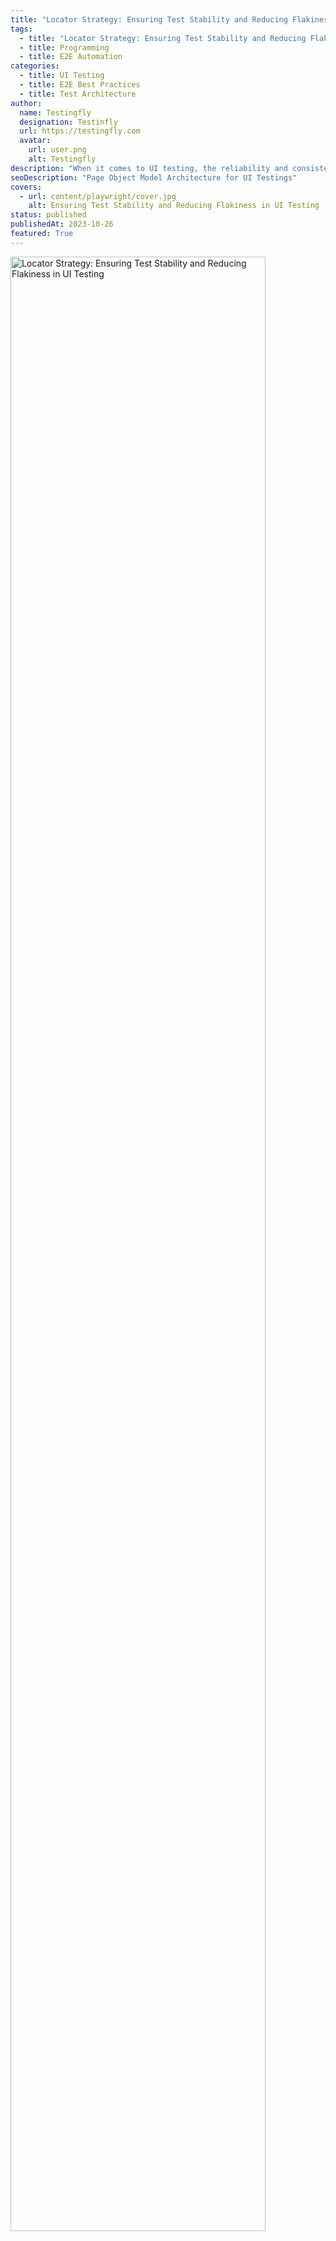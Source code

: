 ```yaml
---
title: "Locator Strategy: Ensuring Test Stability and Reducing Flakiness in UI Testing"
tags:
  - title: "Locator Strategy: Ensuring Test Stability and Reducing Flakiness in UI Testing"
  - title: Programming
  - title: E2E Automation
categories:
  - title: UI Testing
  - title: E2E Best Practices
  - title: Test Architecture
author:
  name: Testingfly
  designation: Testinfly
  url: https://testingfly.com
  avatar:
    url: user.png
    alt: Testingfly
description: "When it comes to UI testing, the reliability and consistency of your tests are paramount. In this article, we will explore various strategies to ensure the stability of your tests and minimize issues like flakiness and false reports. Our focus will be on utilizing TypeScript and Playwright to illustrate these strategies."
seoDescription: "Page Object Model Architecture for UI Testings"
covers:
  - url: content/playwright/cover.jpg
    alt: Ensuring Test Stability and Reducing Flakiness in UI Testing
status: published
publishedAt: 2023-10-26
featured: True
---
```

<img
  src="/images/content/flaky-ui-tests/cover.gif"
  alt="Locator Strategy: Ensuring Test Stability and Reducing Flakiness in UI Testing"
  sizes="100vw"
  width="90%"
  height="auto"
/>

## Table of Contents
- [1. Introduction](#1-introduction)
- [2. Selecting Stable Locators](#2-selecting-stable-locators)
- [3. Handling Waits](#3-handling-waits)
- [4. Dealing with Dynamic Content](#4-dealing-with-dynamic-content)
- [5. Managing State](#5-managing-state)
- [6. Using Proper Assertions](#6-using-proper-assertions)
- [7. Handling Pop-ups and Alerts](#7-handling-pop-ups-and-alerts)
- [8. Conclusion](#8-conclusion)


## 1. Introduction
When it comes to UI testing, the reliability and consistency of your tests are paramount. In this article, we will explore various strategies to ensure the stability of your tests and minimize issues like flakiness and false reports. Our focus will be on utilizing TypeScript and Playwright to illustrate these strategies.

## 2. Selecting Stable Locators

Choosing stable and unique locators for your UI elements is a fundamental aspect of creating robust UI tests. Locators are essential as they enable your test scripts to identify and interact with specific elements on a web page. However, if these locators are not carefully selected, your tests can become fragile and prone to failure.

### The Impact of Unstable Locators

Using unstable locators, such as overly broad XPath expressions or generic CSS selectors, can introduce flakiness to your tests. Flakiness occurs when tests fail inconsistently, often due to the page structure or content changes. Unstable locators can lead to false negatives, where a legitimate functionality is reported as a defect, or false positives, where the test passes despite a real issue.

### Best Practices for Locator Selection

To ensure test stability, follow these best practices for selecting locators:

#### a. Use Unique Attributes: Whenever possible, use attributes that are unique to the element you are targeting. Data attributes, custom classes, or unique identifiers are excellent choices.

```typescript
// Example using a unique data-test-id attribute
const button = await page.locator('[data-test-id="unique-button"]');
```

<br/>
#### b. Avoid Generic Locators: Steer clear of generic locators like `//*[contains(text(),'Click Me')]`. These locators are brittle and can easily break when the page structure changes.

<br/>
#### c. Leverage Semantic HTML: If your application's HTML is well-structured with semantic tags, you can use them for more robust locators.

```typescript
// Example using semantic HTML
const mainHeading = await page.locator('h1.page-title');
```
<br/>
#### d. Combine Selectors: Create compound selectors that combine multiple attributes or criteria to pinpoint the desired element.

```typescript
// Example combining multiple attributes
const submitButton = await page.locator('[data-test-id="submit-button"][disabled]');
```
<br/>
#### e. Use the Right Tools: Most UI testing libraries and frameworks, including Playwright, offer a variety of locator strategies. Familiarize yourself with these options and choose the one that best suits the element you're targeting.

```typescript
// Example using text content locator in Playwright
const element = await page.locator('button').withText('Click Me');
```
<br/>
#### f. Regularly Review and Update Locators: Web applications evolve, and so does their structure. Periodically review your locators to ensure they remain accurate. Update them as needed to accommodate changes.

By adhering to these best practices for locator selection, you can enhance the stability of your UI tests and minimize the risk of flakiness or false reports. Solid locators form the foundation of a reliable UI testing suite and ensure that your tests consistently produce accurate results.


## 3. Handling Waits

Efficiently handling waits in UI testing is pivotal for reducing flakiness and ensuring test stability. Waits are used to manage synchronization between the test script and the application under test, ensuring that your tests interact with elements only when they are in the desired state.

### The Significance of Waiting

The web is dynamic, and elements may take time to load or change their state. Without appropriate waiting strategies, tests can fail when they attempt to interact with elements that are not yet accessible, resulting in false negatives. Furthermore, relying on arbitrary, fixed sleep durations is inefficient and can lead to unnecessarily long test execution times.

### Effective Waiting Strategies

To minimize flakiness and false reports, consider these effective waiting strategies:

#### a. **waitForSelector**: This method, available in Playwright and other testing libraries, allows you to wait for a specific element to appear and meet a defined state.

```typescript
// Example: Wait for a button with a specific data attribute
await page.waitForSelector('[data-test-id="submit-button"]');
```
<br/>
#### b. **waitForNavigation**: Use this to wait for the completion of a page navigation, ensuring that the page is fully loaded.

```typescript
// Example: Wait for navigation to a specific URL
await page.waitForNavigation({ url: 'https://example.com/dashboard' });
```
<br/>
#### c. **waitForTimeout**: When dealing with elements that appear after a predictable delay, you can use `waitForTimeout` to pause your test script for a specified duration.

```typescript
// Example: Wait for 2 seconds before proceeding
await page.waitForTimeout(2000);
```
<br/>
#### d. **Custom Conditions**: Implement custom wait conditions when the built-in methods do not cover your specific needs. This can involve polling for changes or conditions within the application.

```typescript
// Example: Implement a custom wait for an element with a specific attribute value
await page.waitForFunction(() => document.querySelector('[data-status="completed"]') !== null);
```
<br/>
#### e. **Implicit Waiting**: Some testing libraries, like Protractor for Angular applications, support implicit waiting. This involves a global wait timeout that applies to all operations.

```typescript
// Example: Set an implicit wait timeout
browser.manage().timeouts().implicitlyWait(5000);
```

### Dynamic Waiting

Dynamic waiting, or smart waiting, is a strategy that adapts to the specific element's behavior and expected state changes. Instead of using fixed wait times, dynamic waiting allows your tests to proceed as soon as the expected condition is met. This approach speeds up test execution while maintaining reliability.

```typescript
// Example: Dynamically wait for an element's attribute to change
await page.waitForFunction(() => document.querySelector('[data-test-id="loading-indicator"]').getAttribute('data-status') === 'done');
```

By implementing effective waiting strategies, you can enhance the stability of your UI tests, reduce flakiness, and ensure that your tests consistently produce accurate results. Dynamic waiting, in particular, is a valuable approach to make your tests both reliable and efficient.

## 4. Dealing with Dynamic Content

Dynamic content is a common challenge in UI testing, especially in web applications that load data asynchronously or employ animations. Handling dynamic content is crucial for reducing test flakiness and achieving reliable results.

### Challenges of Dynamic Content

Dynamic content can cause tests to fail if not managed correctly. Common challenges include elements that load or change their state over time, elements with delayed appearances, or content that changes dynamically based on user interactions.

### Effective Strategies for Dealing with Dynamic Content

To address dynamic content in your UI tests and improve test stability, consider the following strategies:

#### a. **Wait for Element Existence**: Use waiting strategies, such as `waitForSelector`, to wait for the presence of an element before interacting with it.

```typescript
// Example: Wait for a dynamic element to exist
await page.waitForSelector('[data-test-id="dynamic-element"]');
```
<br/>
#### b. **Wait for Element State**: Wait for an element to reach a specific state or attribute value before proceeding. This can be achieved with `waitForFunction`.

```typescript
// Example: Wait for an element's attribute to change
await page.waitForFunction(() => document.querySelector('[data-test-id="loading-indicator"]').getAttribute('data-status') === 'done');
```
<br/>
#### c. **Scroll and Trigger**: If content appears only when the page is scrolled or after user interactions (like clicking a button), simulate these actions in your test.

```typescript
// Example: Scroll down the page to trigger lazy-loaded content
await page.evaluate(() => window.scrollBy(0, window.innerHeight));
```
<br/>
#### d. **Retrieve and Validate**: Dynamically loaded content can often be retrieved and validated asynchronously. For example, you can fetch data via an API request and ensure it matches expected results.

```typescript
// Example: Fetch data and validate it
const dynamicData = await fetchDynamicData();
expect(dynamicData).toEqual(expectedData);
```
<br/>
#### e. **Integrate API Monitoring**: If your application relies on APIs for dynamic content, consider integrating API monitoring into your testing strategy to track data changes in real-time.

By employing these strategies, you can effectively handle dynamic content in your UI tests, reducing flakiness, and ensuring that your tests remain stable and reliable. It's crucial to tailor your approach to the specific dynamics of your application to produce consistent and accurate test results.

#### f. **Platform-Based Scrolling**: On tablet platforms or smaller screens, you may encounter scenarios where a button or element is not immediately visible due to limited screen space. In such cases, you may need to implement platform-specific scrolling actions to bring the element into view before interacting with it. Be mindful of responsive design and adjust your POM methods accordingly to handle these differences. 

For example, you can use conditional checks to scroll into view when necessary based on the platform:

```typescript
const isTablet = isTabletPlatform(); // Implement a function to detect the platform
const button = await page.locator('[data-test-id="cta-button"]');

if (isTablet) {
    // Scroll the button into view if on a tablet
    await button.scrollIntoViewIfNeeded();
}

await button.click();
```

By addressing platform-specific behaviors, you can ensure that your tests are adaptable and reliable across different devices and screen sizes.

## 5. Managing State

Managing the state of your tests is a crucial aspect of ensuring test stability and reliability. The test state includes factors such as the initial conditions, user sessions, and data configurations required to run a specific test scenario successfully.

### The Significance of Test State

1. **Consistency**: Maintaining a consistent and well-defined test state ensures that your tests produce repeatable results. Each test should start from a known state to reduce variability.

2. **Isolation**: Test state management enables you to isolate test scenarios, ensuring that the outcome of one test does not interfere with another. This isolation is vital for avoiding false reports.

3. **Efficiency**: Well-managed state reduces test setup time. Tests that rely on pre-established states can be executed more efficiently.

### Strategies for Test State Management

To effectively manage the state of your UI tests and ensure stability, consider the following strategies:

#### a. **Setup and Teardown**: Implement setup and teardown methods in your test framework or use built-in hooks to create a clean and consistent state before and after each test. For instance, if you need a user to be logged in, handle the login process in the setup phase and log them out in the teardown phase.

```typescript
// Example: Test setup and teardown in Playwright
beforeEach(async () => {
    // Log in before each test
    await login();
});

afterEach(async () => {
    // Log out after each test
    await logout();
});
```
<br/>
#### b. **Utilize Common Flows**: Incorporate common flows within your Page Object Model (POM) to handle repetitive tasks, such as logging in, navigating to specific pages, or preparing data.

```typescript
class CommonFlows {
  async login() {
    // Your login logic
  }

  async navigateToDashboard() {
    // Navigation logic
  }
}
```
<br/>
#### c. **Data Initialization**: If your test relies on specific data configurations, create a consistent dataset for your tests. Use test data sources, such as JSON files or APIs, to populate the database with predefined data.

<br/>
#### d. **Stateful Page Objects**: Design your page objects to encapsulate state-related interactions. For example, if a page requires specific user permissions, the page object can handle role-based interactions.

```typescript
class AdminDashboardPage {
  async performAdminAction() {
    // Admin-specific action logic
  }
}
```

<br/>
#### e. **Custom Hooks and Fixtures**: Some testing frameworks offer custom hooks and fixtures to manage test state. Leverage these features to establish and restore the desired state before and after tests.

By implementing these strategies, you can effectively manage the state of your UI tests. This ensures test stability, consistency, and efficiency, ultimately leading to more reliable and accurate test results. A well-managed test state is a cornerstone of successful UI testing.

## 6. Using Proper Assertions

Assertions in UI testing are critical for validating that the application under test behaves as expected. Proper assertions not only verify the correctness of the application but also play a significant role in ensuring test stability and reliability.

### The Role of Assertions

1. **Verification of Expected Behavior**: Assertions check that the application behaves as intended. They compare actual results with expected results to ensure that the user interface functions correctly.

2. **Early Detection of Issues**: When assertions are well-structured and cover various scenarios, they can detect issues early in the testing process, preventing them from progressing to later stages.

3. **Reducing False Reports**: By employing proper assertions, you can minimize the occurrence of false positives and negatives, ensuring that the test results accurately reflect the application's state.

### Strategies for Using Proper Assertions

To harness the full potential of assertions and ensure test stability, consider the following strategies:

#### a. **Select Relevant Assertion Methods**: Utilize assertion methods that align with the specific validation you intend to perform. For example, use methods like `.toBeVisible()` to verify element visibility and `.toHaveText()` to check text content.

```typescript
// Example: Using proper assertions with Playwright
await expect(page.locator('[data-test-id="success-message"]')).toBeVisible();
```
<br/>
#### b. **Check for Element Attributes**: Verify that element attributes, such as class names, IDs, or custom data attributes, match expected values to validate the correctness of the rendered content.

```typescript
// Example: Asserting the presence of a specific CSS class
await expect(page.locator('[data-test-id="important-element"]')).toHaveClass('highlighted');
```

<br/>
#### c. **Handle Expected Failures**: In situations where you anticipate that a test should fail (e.g., a negative test case), use assertions that reflect the expected failure. This ensures that your test accurately reflects the application's behavior.

```typescript
// Example: Checking that an error message appears
await expect(page.locator('[data-test-id="error-message"]')).toBeVisible();
```

<br/>
#### d. **Custom Assertions**: Create custom assertions or matchers to encapsulate complex verification logic or frequently used validation patterns. Custom assertions can improve code readability and reusability.

```typescript
// Example: A custom assertion to check the presence of a specific element
async function assertElementExists(selector) {
    const element = await page.locator(selector);
    await expect(element).toExist();
}
```

<br/>
#### e. **Cross-Browser Compatibility**: If your tests run on different browsers, ensure that your assertions are compatible with each browser's rendering behavior and quirks.

By employing these strategies, you can make the most of assertions in your UI tests, enhance test stability, and increase the reliability of your test results. Well-structured and accurate assertions play a vital role in identifying issues early, reducing false reports, and ensuring that your tests effectively validate the behavior of the application under test.

## 7. Handling Pop-ups and Alerts
Pop-ups, alerts, and dialogs are common elements in web applications that can disrupt your UI tests if not handled correctly. Managing them effectively is essential for maintaining test stability and ensuring reliable results.

### Challenges of Pop-ups and Alerts

Pop-ups and alerts can pose various challenges in UI testing, including:

1. **Interrupted Flow**: Pop-ups can interrupt the normal flow of your tests, causing test failures or false positives.
2. **Asynchronous Nature**: These elements often appear asynchronously, making it necessary to wait for their presence before interaction.
3. **Diverse Types**: Pop-ups can take various forms, such as modal dialogs, alerts, or confirmations, each requiring specific handling.

### Effective Strategies for Handling Pop-ups and Alerts

To address pop-ups and alerts in your UI tests and enhance test stability, consider the following strategies:

#### a. **Wait for Pop-up**: Use waiting strategies to wait for the appearance of a pop-up or alert before attempting to interact with it.

```typescript
// Example: Waiting for an alert to appear
await page.waitForEvent('dialog');
```
<br/>
#### b. **Handle Pop-ups Gracefully**: Implement logic to handle different types of pop-ups gracefully. In Playwright, you can use the `dialog` object to interact with pop-ups.

```typescript
// Example: Handling an alert by accepting it
const alert = page.locator('button');
await page.on('dialog', async (dialog) => {
  if (dialog.type() === 'alert') {
    await dialog.accept();
  }
});
await alert.click();
```

<br/>
#### c. **Custom Handlers**: Create custom handlers or functions to manage pop-ups consistently across your tests. This encapsulates the logic for dealing with pop-ups, making your tests more maintainable.

```typescript
// Example: Custom function to handle a confirmation dialog
async function handleConfirmationDialog() {
    await page.on('dialog', async (dialog) => {
        if (dialog.type() === 'confirm') {
            await dialog.accept();
        }
    });
}
```

<br/>
#### d. **Test with Different Scenarios**: Test how your application handles various scenarios, such as accepting, dismissing, or canceling pop-ups, to ensure that your UI tests cover all possible outcomes.

<br/>
#### e. **Exception Handling**: Implement robust exception handling in your tests. This ensures that test failures due to unexpected pop-ups are properly reported and do not result in false positives.

By adopting these strategies, you can effectively manage pop-ups and alerts in your UI tests, reducing disruptions, and ensuring that your tests remain stable and produce reliable results. Handling these elements gracefully is essential for accurate testing and to minimize false reports due to pop-up interruptions.


## 8. Conclusion

Incorporating the strategies and best practices discussed in this article into your UI testing process will contribute to a more stable and reliable testing suite. By focusing on elements like locator selection, waiting strategies, dynamic content handling, state management, proper assertions, pop-up handling, cross-browser testing, and parallel testing, you'll be better equipped to tackle the challenges of UI testing.

The result will be a more robust testing process that not only reduces flakiness and false reports but also ensures that your tests consistently provide accurate and dependable results. With these principles in place, you can establish a solid foundation for effective UI testing in any web application, leading to improved software quality and more efficient development and release cycles.